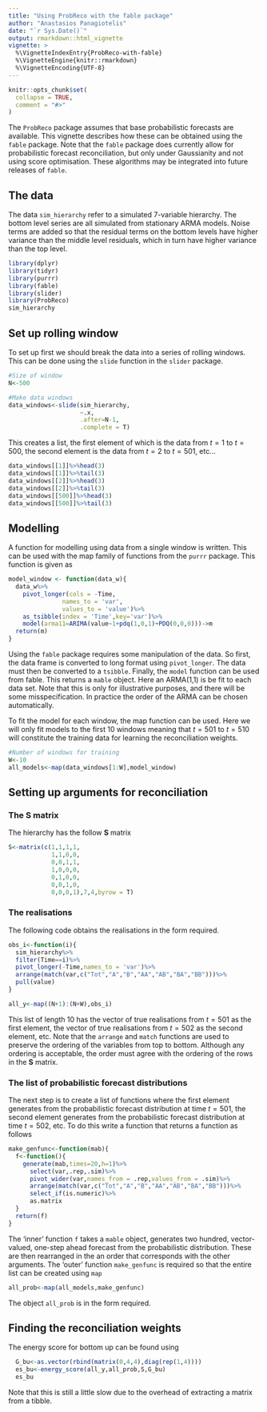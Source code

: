```yaml
---
title: "Using ProbReco with the fable package"
author: "Anastasios Panagiotelis"
date: "`r Sys.Date()`"
output: rmarkdown::html_vignette
vignette: >
  %\VignetteIndexEntry{ProbReco-with-fable}
  %\VignetteEngine{knitr::rmarkdown}
  %\VignetteEncoding{UTF-8}
---
```


```r
knitr::opts_chunk$set(
  collapse = TRUE,
  comment = "#>"
)
```

The `ProbReco` package assumes that base probabilistic forecasts are available.  This vignette describes how these can be obtained using the `fable` package.  Note that the `fable` package does currently allow for probabilistic forecast reconciliation, but only under Gaussianity and not using score optimisation.  These algorithms may be integrated into future releases of `fable`.

## The data

The data `sim_hierarchy` refer to a simulated 7-variable hierarchy.  The bottom level series are all simulated from stationary ARMA models.  Noise terms are added so that the residual terms on the bottom levels have higher variance than the middle level residuals, which in turn have higher variance than the top level.  

```r
library(dplyr)
library(tidyr)
library(purrr)
library(fable)
library(slider)
library(ProbReco)
sim_hierarchy
```

## Set up rolling window

To set up first we should break the data into a series of rolling windows.  This can be done using the `slide` function in the `slider` package.

```r
#Size of window
N<-500 

#Make data windows
data_windows<-slide(sim_hierarchy,
                    ~.x,
                    .after=N-1,
                    .complete = T)
```

This creates a list, the first element of which is the data from $t=1$ to $t=500$, the second element is the data from $t=2$ to $t=501$, etc...

```r
data_windows[[1]]%>%head(3)
data_windows[[1]]%>%tail(3)
data_windows[[2]]%>%head(3)
data_windows[[2]]%>%tail(3)
data_windows[[500]]%>%head(3)
data_windows[[500]]%>%tail(3)
```


## Modelling

A function for modelling using data from a single window is written.  This can be used with the map family of functions from the `purrr` package.  This function is given as

```r

model_window <- function(data_w){
  data_w%>%
    pivot_longer(cols = -Time,
               names_to = 'var',
               values_to = 'value')%>%
    as_tsibble(index = 'Time',key='var')%>%
    model(arma11=ARIMA(value~1+pdq(1,0,1)+PDQ(0,0,0)))->m
  return(m)
}
```

Using the `fable` package requires some manipulation of the data.  So first, the data frame is converted to long format using `pivot_longer`. The data must then be converted to a `tsibble`.  Finally, the `model` function can be used from fable.  This returns a `mable` object.  Here an ARMA(1,1) is be fit to each data set.  Note that this is only for illustrative purposes, and there will be some misspecification.  In practice the order of the ARMA can be chosen automatically.

To fit the model for each window, the map function can be used.  Here we will only fit models to the first 10 windows meaning that $t=501$ to $t=510$ will constitute the training data for learning the reconciliation weights.

```r
#Number of windows for training
W<-10
all_models<-map(data_windows[1:W],model_window)
```

## Setting up arguments for reconciliation

### The S matrix

The hierarchy has the follow $\boldsymbol{S}$ matrix

```r
S<-matrix(c(1,1,1,1,
            1,1,0,0,
            0,0,1,1,
            1,0,0,0,
            0,1,0,0,
            0,0,1,0,
            0,0,0,1),7,4,byrow = T)
```

### The realisations

The following code obtains the realisations in the form required.

```r

obs_i<-function(i){
  sim_hierarchy%>%
  filter(Time==i)%>%
  pivot_longer(-Time,names_to = 'var')%>%
  arrange(match(var,c("Tot","A","B","AA","AB","BA","BB")))%>%
  pull(value)
}

all_y<-map((N+1):(N+W),obs_i)

```

This list of length 10 has the vector of true realisations from $t=501$ as the first element, the vector of true realisations from $t=502$ as the second element, etc.  Note that the `arrange` and `match` functions are used to preserve the ordering of the variables from top to bottom. Although any ordering is acceptable, the order must agree with the ordering of the rows in the $\boldsymbol{S}$ matrix.

### The list of probabilistic forecast distributions

The next step is to create a list of functions where the first element generates from the probabilistic forecast distribution at time $t=501$, the second element generates from the probabilistic forecast distribution at time $t=502$, etc.  To do this write a function that returns a function as follows

```r

make_genfunc<-function(mab){
  f<-function(){
    generate(mab,times=20,h=1)%>%
      select(var,.rep,.sim)%>%
      pivot_wider(var,names_from = .rep,values_from = .sim)%>%
      arrange(match(var,c("Tot","A","B","AA","AB","BA","BB")))%>%
      select_if(is.numeric)%>%
      as.matrix
  }
  return(f)
}
```

The 'inner' function `f` takes a `mable` object, generates two hundred, vector-valued, one-step ahead forecast from the probabilistic distribution.  These are then rearranged in the an order that corresponds with the other arguments. The 'outer' function `make_genfunc` is required so that the entire list can be created using `map`

```r
all_prob<-map(all_models,make_genfunc)
```

The object `all_prob` is in the form required.

## Finding the reconciliation weights

The energy score for bottom up can be found using

```r
  G_bu<-as.vector(rbind(matrix(0,4,4),diag(rep(1,4))))
  es_bu<-energy_score(all_y,all_prob,S,G_bu)
  es_bu
```

Note that this is still a little slow due to the overhead of extracting a matrix from a tibble. 